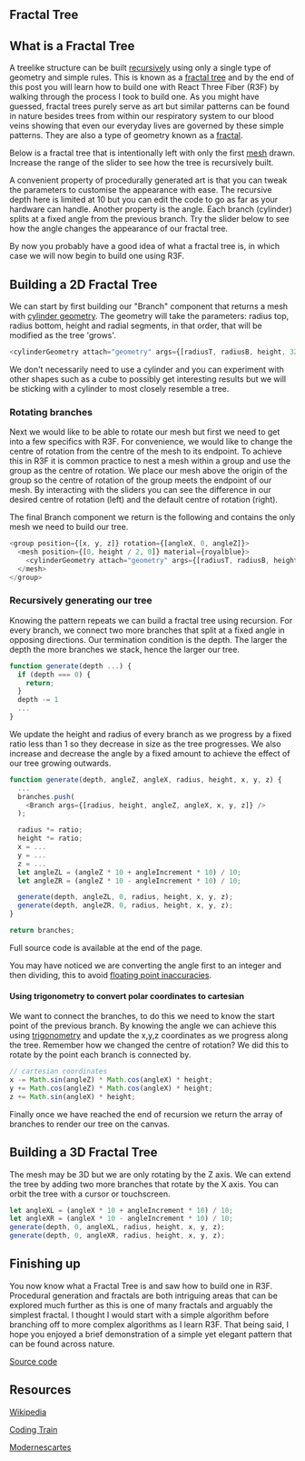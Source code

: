 ---
---


<Layout title="Fractal Trees | Sergen Karaoglan" description="Build fractal trees with a interactive 3D fractal tree generator.">

<article class="max-sm:mx-4 prose lg:prose-xl m-auto pt-16">

# Fractal Tree

## What is a Fractal Tree

A treelike structure can be built [recursively](<https://en.wikipedia.org/wiki/Recursion_(computer_science)>) using only a single type of geometry and simple rules. This is known as a [fractal tree](https://en.wikipedia.org/wiki/Fractal_canopy) and by the end of this post you will learn how to build one with React Three Fiber (R3F) by walking through the process I took to build one. As you might have guessed, fractal trees purely serve as art but similar patterns can be found in nature besides trees from within our respiratory system to our blood veins showing that even our everyday lives are governed by these simple patterns. They are also a type of geometry known as a [fractal](https://en.wikipedia.org/wiki/Fractal).

Below is a fractal tree that is intentionally left with only the first [mesh](https://en.wikipedia.org/wiki/Polygon_mesh) drawn. Increase the range of the slider to see how the tree is recursively built.

<div className="m-auto py-5">
  <FractalTree showDepth={true} curDepth={0} client:visible />
</div>

A convenient property of procedurally generated art is that you can tweak the parameters to customise the appearance with ease. The recursive depth here is limited at 10 but you can edit the code to go as far as your hardware can handle. Another property is the angle. Each branch (cylinder) splits at a fixed angle from the previous branch.
Try the slider below to see how the angle changes the appearance of our fractal tree.

<div className="m-auto py-5">
  <FractalTree showAngle={true} client:visible />
</div>

By now you probably have a good idea of what a fractal tree is, in which case we will now begin to build one using R3F.

## Building a 2D Fractal Tree

We can start by first building our "Branch" component that returns a mesh with [cylinder geometry](https://threejs.org/docs/index.html#api/en/geometries/CylinderGeometry). The geometry will take the parameters: radius top, radius bottom, height and radial segments, in that order, that will be modified as the tree 'grows'.

```js
<cylinderGeometry attach="geometry" args={[radiusT, radiusB, height, 32]} />
```

We don't necessarily need to use a cylinder and you can experiment with other shapes such as a cube to possibly get interesting results but we will be sticking with a cylinder to most closely resemble a tree.

### Rotating branches

Next we would like to be able to rotate our mesh but first we need to get into a few specifics with R3F. For convenience, we would like to change the centre of rotation from the centre of the mesh to its endpoint. To achieve this in R3F it is common practice to nest a mesh within a group and use the group as the centre of rotation. We place our mesh above the origin of the group so the centre of rotation of the group meets the endpoint of our mesh. By interacting with the sliders you can see the difference in our desired centre of rotation (left) and the default centre of rotation (right).

<div className="m-auto py-5">
  <Rotation client:visible/>
</div>

The final Branch component we return is the following and contains the only mesh we need to build our tree.

```js
<group position={[x, y, z]} rotation={[angleX, 0, angleZ]}>
  <mesh position={[0, height / 2, 0]} material={royalblue}>
    <cylinderGeometry attach="geometry" args={[radiusT, radiusB, height, 32]} />
  </mesh>
</group>
```

### Recursively generating our tree

Knowing the pattern repeats we can build a fractal tree using recursion. For every branch, we connect two more branches that split at a fixed angle in opposing directions.
Our termination condition is the depth. The larger the depth the more branches we stack, hence the larger our tree.

```js
function generate(depth ...) {
  if (depth === 0) {
    return;
  }
  depth -= 1
  ...
}
```

We update the height and radius of every branch as we progress by a fixed ratio less than 1 so they decrease in size as the tree progresses. We also increase and decrease the angle by a fixed amount to achieve the effect of our tree growing outwards.

```js
function generate(depth, angleZ, angleX, radius, height, x, y, z) {
  ...
  branches.push(
    <Branch args={[radius, height, angleZ, angleX, x, y, z]} />
  );

  radius *= ratio;
  height *= ratio;
  x = ...
  y = ...
  z = ...
  let angleZL = (angleZ * 10 + angleIncrement * 10) / 10;
  let angleZR = (angleZ * 10 - angleIncrement * 10) / 10;

  generate(depth, angleZL, 0, radius, height, x, y, z);
  generate(depth, angleZR, 0, radius, height, x, y, z);
}

return branches;
```

<figcaption>Full source code is available at the end of the page.</figcaption>

You may have noticed we are converting the angle first to an integer and then dividing, this to avoid [floating point inaccuracies](https://www.w3schools.com/js/tryit.asp?filename=tryjs_numbers_inaccurate3).

#### Using trigonometry to convert polar coordinates to cartesian

We want to connect the branches, to do this we need to know the start point of the previous branch. By knowing the angle we can achieve this using [trigonometry](https://en.wikipedia.org/wiki/Trigonometry.) and update the x,y,z coordinates as we progress along the tree. Remember how we changed the centre of rotation? We did this to rotate by the point each branch is connected by.

```js
// cartesian coordinates
x -= Math.sin(angleZ) * Math.cos(angleX) * height;
y += Math.cos(angleZ) * Math.cos(angleX) * height;
z += Math.sin(angleX) * height;
```

Finally once we have reached the end of recursion we return the array of branches to render our tree on the canvas.

## Building a 3D Fractal Tree

The mesh may be 3D but we are only rotating by the Z axis. We can extend the tree by adding two more branches that rotate by the X axis. You can orbit the tree with a cursor or touchscreen.

<div className="m-auto py-5">
  <FractalTree curDepth={7} maxDepth={7} is3D={true} client:visible />
</div>

```js
let angleXL = (angleX * 10 + angleIncrement * 10) / 10;
let angleXR = (angleX * 10 - angleIncrement * 10) / 10;
generate(depth, 0, angleXL, radius, height, x, y, z);
generate(depth, 0, angleXR, radius, height, x, y, z);
```

## Finishing up

You now know what a Fractal Tree is and saw how to build one in R3F. Procedural generation and fractals are both intriguing areas that can be explored much further as this is one of many fractals and arguably the simplest fractal. I thought I would start with a simple algorithm before branching off to more complex algorithms as I learn R3F. That being said, I hope you enjoyed a brief demonstration of a simple yet elegant pattern that can be found across nature.

[Source code](https://github.com/SergenKaraoglan/sergen-karaoglan-portfolio/blob/main/components/fractal-tree.jsx)

## Resources
[Wikipedia](https://en.wikipedia.org/wiki/Fractal_canopy)

[Coding Train](https://www.youtube.com/watch?v=0jjeOYMjmDU)

[Modernescartes](https://www.moderndescartes.com/essays/plants/)
</article>
</Layout>
